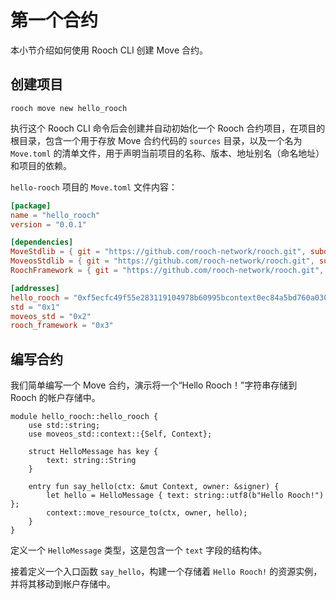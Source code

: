 # 第一个合约

本小节介绍如何使用 Rooch CLI 创建 Move 合约。

## 创建项目

```shell
rooch move new hello_rooch
```

执行这个 Rooch CLI 命令后会创建并自动初始化一个 Rooch 合约项目，在项目的根目录，包含一个用于存放 Move 合约代码的 `sources` 目录，以及一个名为 `Move.toml` 的清单文件，用于声明当前项目的名称、版本、地址别名（命名地址）和项目的依赖。

`hello-rooch` 项目的 `Move.toml` 文件内容：

```toml
[package]
name = "hello_rooch"
version = "0.0.1"

[dependencies]
MoveStdlib = { git = "https://github.com/rooch-network/rooch.git", subdir = "frameworks/move-stdlib", rev = "main" }
MoveosStdlib = { git = "https://github.com/rooch-network/rooch.git", subdir = "frameworks/moveos-stdlib", rev = "main" }
RoochFramework = { git = "https://github.com/rooch-network/rooch.git", subdir = "frameworks/rooch-framework", rev = "main" }

[addresses]
hello_rooch = "0xf5ecfc49f55e283119104978b60995bcontext0ec84a5bd760a0305b24b9a4175deff7b"
std = "0x1"
moveos_std = "0x2"
rooch_framework = "0x3"
```

## 编写合约

我们简单编写一个 Move 合约，演示将一个“Hello Rooch！”字符串存储到 Rooch 的帐户存储中。

```move
module hello_rooch::hello_rooch {
    use std::string;
    use moveos_std::context::{Self, Context};

    struct HelloMessage has key {
        text: string::String
    }

    entry fun say_hello(ctx: &mut Context, owner: &signer) {
        let hello = HelloMessage { text: string::utf8(b"Hello Rooch!") };
        context::move_resource_to(ctx, owner, hello);
    }
}
```

定义一个 `HelloMessage` 类型，这是包含一个 `text` 字段的结构体。

接着定义一个入口函数 `say_hello`，构建一个存储着 `Hello Rooch!` 的资源实例，并将其移动到帐户存储中。
